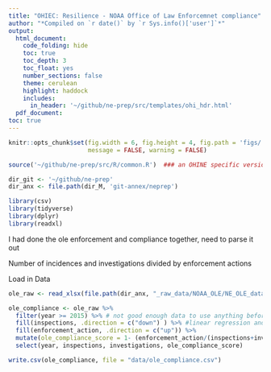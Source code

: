 ```yaml
---
title: "OHIEC: Resilience - NOAA Office of Law Enforcemnet compliance"
author: "*Compiled on `r date()` by `r Sys.info()['user']`*"
output: 
  html_document:
    code_folding: hide
    toc: true
    toc_depth: 3
    toc_float: yes
    number_sections: false
    theme: cerulean
    highlight: haddock
    includes: 
      in_header: '~/github/ne-prep/src/templates/ohi_hdr.html'
  pdf_document:
toc: true
---
```


``` r
knitr::opts_chunk$set(fig.width = 6, fig.height = 4, fig.path = 'figs/',
                      message = FALSE, warning = FALSE)

source('~/github/ne-prep/src/R/common.R')  ### an OHINE specific version of common.R

dir_git <- '~/github/ne-prep'
dir_anx <- file.path(dir_M, 'git-annex/neprep')

library(csv)
library(tidyverse)
library(dplyr)
library(readxl)
```

I had done the ole enforcement and compliance together, need to parse it out

Number of incidences and investigations divided by enforcement actions

Load in Data
```r
ole_raw <- read_xlsx(file.path(dir_anx, "_raw_data/NOAA_OLE/NE_OLE_data.xlsx"))
```

```r
ole_compliance <- ole_raw %>% 
  filter(year >= 2015) %>% # not good enough data to use anything before 2015
  fill(inspections, .direction = c("down") ) %>% #linear regression and mean would change the downward linear trend. simply using the previous year's data is the most reasonable
  fill(enforcement_action, .direction = c("up")) %>% 
  mutate(ole_compliance_score = 1- (enforcement_action/(inspections+investigations))) %>% 
  select(year, inspections, investigations, ole_compliance_score)
```

```r
write.csv(ole_compliance, file = "data/ole_compliance.csv")
```


